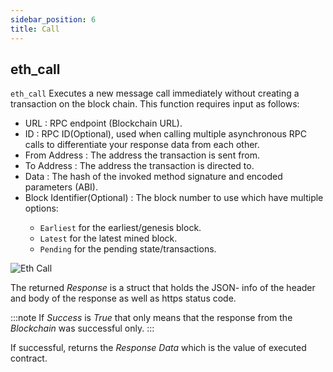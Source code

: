 ```yaml
---
sidebar_position: 6
title: Call
---
```


## eth_call

`eth_call` Executes a new message call immediately without creating a transaction on the block chain. This function requires input as follows:

* URL <Step text="1"/> : RPC endpoint (Blockchain URL).
* ID <Step text="2"/> : RPC ID(Optional), used when calling multiple asynchronous RPC calls to differentiate your response data from each other.
* From Address <Step text="3"/> : The address the transaction is sent from.
* To Address <Step text="4"/> : The address the transaction is directed to.
* Data <Step text="5"/> : The hash of the invoked method signature and encoded parameters (ABI).
* Block Identifier(Optional) <Step text="6"/> : The block number to use which have multiple options:
    * `Earliest` for the earliest/genesis block.
    * `Latest` for the latest mined block.
    * `Pending` for the pending state/transactions.

![Eth Call](_static/img/06_eth_call.png)

The returned *Response* is a struct that holds the JSON- info of the header and body of the response as well as https status code.

:::note
If *Success* is *True* that only means that the response from the *Blockchain* was successful only.
:::

If successful, returns the *Response Data* <Step text="5"/> which is the value of executed contract.